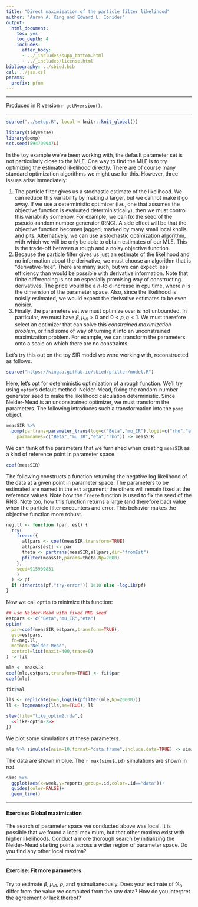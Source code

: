 ```yaml
---
title: "Direct maximization of the particle filter likelihood"
author: "Aaron A. King and Edward L. Ionides"
output:
  html_document:
    toc: yes
    toc_depth: 4
    includes:
      after_body:
      - ../_includes/supp_bottom.html
      - ../_includes/license.html
bibliography: ../sbied.bib
csl: ../jss.csl
params:
  prefix: pfnm
---
```


-----------------------------------

Produced in R version `r getRversion()`.

-----------------------------------

```r
source("../setup.R", local = knitr::knit_global())
```
```r
library(tidyverse)
library(pomp)
set.seed(594709947L)
```

\newcommand\prob{\mathbb{P}}
\newcommand\E{\mathbb{E}}
\newcommand\var{\mathrm{Var}}
\newcommand\cov{\mathrm{Cov}}
\newcommand\loglik{\ell}
\newcommand\R{\mathbb{R}}
\newcommand\data[1]{#1^*}
\newcommand\params{\, ; \,}
\newcommand\transpose{\scriptsize{T}}
\newcommand\eqspace{\quad\quad\quad}
\newcommand\lik{\mathscr{L}}
\newcommand\loglik{\ell}
\newcommand\profileloglik[1]{\ell^\mathrm{profile}_#1}
\newcommand\Rzero{\mathfrak{R}_0}

In the toy example we've been working with, the default parameter set is not particularly close to the MLE.
One way to find the MLE is to try optimizing the estimated likelihood directly.
There are of course many standard optimization algorithms we might use for this.
However, three issues arise immediately:

1. The particle filter gives us a stochastic estimate of the likelihood.
We can reduce this variability by making $J$ larger, but we cannot make it go away.
If we use a deterministic optimizer (i.e., one that assumes the objective function is evaluated deterministically), then we must control this variability somehow.
For example, we can fix the seed of the pseudo-random number generator (RNG).
A side effect will be that the objective function becomes jagged, marked by many small local knolls and pits.
Alternatively, we can use a stochastic optimization algorithm, with which we will be only be able to obtain estimates of our MLE.
This is the trade-off between a rough and a noisy objective function.
1. Because the particle filter gives us just an estimate of the likelihood and no information about the derivative, we must choose an algorithm that is "derivative-free".
There are many such, but we can expect less efficiency than would be possible with derivative information.
Note that finite differencing is not an especially promising way of constructing derivatives. 
The price would be a $n$-fold increase in cpu time, where $n$ is the dimension of the parameter space.
Also, since the likelihood is noisily estimated, we would expect the derivative estimates to be even noisier.
1. Finally, the parameters set we must optimize over is not unbounded.
In particular, we must have $\beta,\mu_{IR}>0$ and $0<\rho,\eta<1$.
We must therefore select an optimizer that can solve this *constrained maximization problem*, or find some of way of turning it into an unconstrained maximization problem.
For example, we can transform the parameters onto a scale on which there are no constraints.

Let's try this out on the toy SIR model we were working with, reconstructed as follows.

```r
source("https://kingaa.github.io/sbied/pfilter/model.R")
```

Here, let's opt for deterministic optimization of a rough function.
We'll try using `optim`'s default method: Nelder-Mead, fixing the random-number generator seed to make the likelihood calculation deterministic.
Since Nelder-Mead is an unconstrained optimizer, we must transform the parameters.
The following introduces such a transformation into the `pomp` object.
```r
measSIR %>%
  pomp(partrans=parameter_trans(log=c("Beta","mu_IR"),logit=c("rho","eta")),
    paramnames=c("Beta","mu_IR","eta","rho")) -> measSIR
```

We can think of the parameters that we furnished when creating `measSIR` as a kind of reference point in parameter space.
```r
coef(measSIR)
```

The following constructs a function returning the negative log likelihood of the data at a given point in parameter space.
The parameters to be estimated are named in the `est` argument;
the others will remain fixed at the reference values.
Note how the `freeze` function is used to fix the seed of the RNG.
Note too, how this function returns a large (and therefore bad) value when the particle filter encounters and error.
This behavior makes the objective function more robust.

```r
neg.ll <- function (par, est) {
  try(
    freeze({
      allpars <- coef(measSIR,transform=TRUE)
      allpars[est] <- par
      theta <- partrans(measSIR,allpars,dir="fromEst")
      pfilter(measSIR,params=theta,Np=2000)
    },
    seed=915909831
    )
  ) -> pf
  if (inherits(pf,"try-error")) 1e10 else -logLik(pf)
}
```

Now we call `optim` to minimize this function:
```r
## use Nelder-Mead with fixed RNG seed
estpars <- c("Beta","mu_IR","eta")
optim(
  par=coef(measSIR,estpars,transform=TRUE),
  est=estpars,
  fn=neg.ll,
  method="Nelder-Mead",
  control=list(maxit=400,trace=0)
) -> fit

mle <- measSIR
coef(mle,estpars,transform=TRUE) <- fit$par
coef(mle)

fit$val

lls <- replicate(n=5,logLik(pfilter(mle,Np=20000)))
ll <- logmeanexp(lls,se=TRUE); ll
```
```r
stew(file="like_optim2.rda",{
  <<like-optim-2>>
})
```

We plot some simulations at these parameters.
```r
mle %>% simulate(nsim=10,format="data.frame",include.data=TRUE) -> sims
```
The data are shown in blue.
The `r max(sims$.id)` simulations are shown in red.
```r
sims %>%
  ggplot(aes(x=week,y=reports,group=.id,color=.id=="data"))+
  guides(color=FALSE)+
  geom_line()
```

--------------------------

#### Exercise: Global maximization

The search of parameter space we conducted above was local.
It is possible that we found a local maximum, but that other maxima exist with higher likelihoods.
Conduct a more thorough search by initializing the Nelder-Mead starting points across a wider region of parameter space.
Do you find any other local maxima?

--------

#### Exercise: Fit more parameters.

Try to estimate $\beta$, $\mu_{IR}$, $\rho$, and $\eta$ simultaneously.
Does your estimate of $\Rzero$ differ from the value we computed from the raw data?
How do you interpret the agreement or lack thereof?
